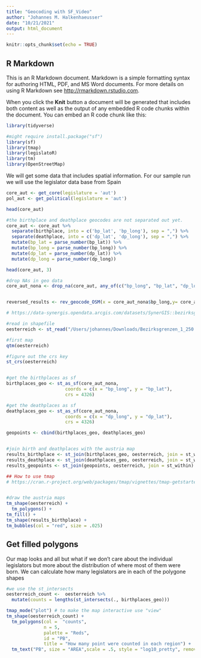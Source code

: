 ```yaml
---
title: "Geocoding with SF_Video"
author: "Johannes M. Halkenhaeusser"
date: "10/21/2021"
output: html_document
---
```


```r
knitr::opts_chunk$set(echo = TRUE)
```

## R Markdown

This is an R Markdown document. Markdown is a simple formatting syntax for authoring HTML, PDF, and MS Word documents. For more details on using R Markdown see <http://rmarkdown.rstudio.com>.

When you click the **Knit** button a document will be generated that includes both content as well as the output of any embedded R code chunks within the document. You can embed an R code chunk like this:

```r

library(tidyverse)

#might require install.package("sf")
library(sf)
library(tmap)
library(legislatoR)
library(tm)
library(OpenStreetMap)

```

We will get some data that includes spatial information.
For our sample run we will use the legislator data base from Spain


```r
core_aut <- get_core(legislature = 'aut')
pol_aut <- get_political(legislature = 'aut')

head(core_aut)

#the birthplace and deathplace geocodes are not separated out yet. 
core_aut <- core_aut %>%
  separate(birthplace, into = c('bp_lat', 'bp_long'), sep = ",") %>%
  separate(deathplace, into = c('dp_lat', 'dp_long'), sep = ",") %>%
  mutate(bp_lat = parse_number(bp_lat)) %>%
  mutate(bp_long = parse_number(bp_long)) %>%
  mutate(dp_lat = parse_number(dp_lat)) %>%
  mutate(dp_long = parse_number(dp_long))

head(core_aut, 3)

```

```r

#drop NAs in geo data
core_aut_nona <- drop_na(core_aut, any_of(c("bp_long", "bp_lat", "dp_long", "dp_lat")))


reversed_results <- rev_geocode_OSM(x = core_aut_nona$bp_long,y= core_aut_nona$bp_lat)


```

```r

# https://data-synergis.opendata.arcgis.com/datasets/SynerGIS::bezirksgrenzen-1250-000/explore?location=47.092207%2C14.608863%2C7.56

#read in shapefile
oesterreich <- st_read("/Users/johannes/Downloads/Bezirksgrenzen_1_250.000/Bezirke_250.shp")

#first map
qtm(oesterreich)

#figure out the crs key
st_crs(oesterreich)


#get the birthplaces as sf 
birthplaces_geo <- st_as_sf(core_aut_nona, 
                      coords = c(x = "bp_long", y = "bp_lat"), 
                      crs = 4326)

#get the deathplaces as sf 
deathplaces_geo <- st_as_sf(core_aut_nona, 
                      coords = c(x = "dp_long", y = "dp_lat"), 
                      crs = 4326)

geopoints <- cbind(birthplaces_geo, deathplaces_geo)


#join birth and deathplaces with the austria map
results_birthplace <- st_join(birthplaces_geo, oesterreich, join = st_within)
results_deathplace <- st_join(deathplaces_geo, oesterreich, join = st_within)
results_geopoints <- st_join(geopoints, oesterreich, join = st_within)

## How to use tmap 
# https://cran.r-project.org/web/packages/tmap/vignettes/tmap-getstarted.html


#draw the austria maps
tm_shape(oesterreich) +
  tm_polygons() +
tm_fill() +
tm_shape(results_birthplace) +
tm_bubbles(col = "red", size = .025)


```
## Get filled polygons
Our map looks and all but what if we don't care about the individual legislators but more about the distribution of where most of them were born. 
We can calculate how many legislators are in each of the polygone shapes 
```r

#we use the st_intersects
oesterreich_count <-  oesterreich %>% 
  mutate(counts = lengths(st_intersects(., birthplaces_geo)))

tmap_mode("plot") # to make the map interactive use "view"
tm_shape(oesterreich_count) + 
  tm_polygons(col =  "counts",
              n = 5,
              palette = "Reds",
              id = "PB",
              title = "How many point were counted in each region") +
  tm_text("PB", size = "AREA",scale = .5, style = "log10_pretty", remove.overlap = TRUE) 


```



